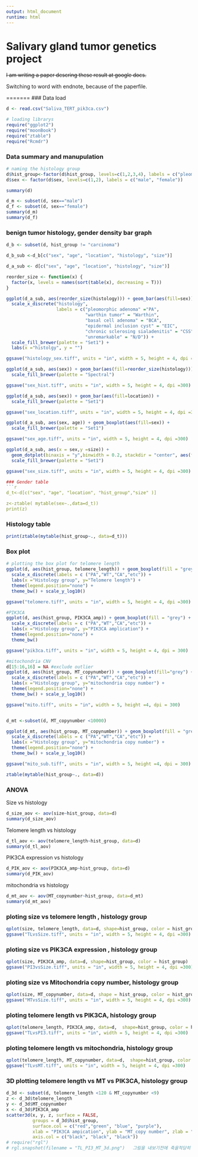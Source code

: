 ```yaml
---
output: html_document
runtime: html
---
```

# Salivary gland tumor genetics project

~~I am writing a paper descring these result at google docs.~~

Switching to word with endnote, because of the paperfile. 


=======
### Data load
```r
d <- read.csv("Saliva_TERT_pik3ca.csv")
```


```r
# loading librarys
require("ggplot2")
require("moonBook")
require("ztable")
require("Rcmdr")
```

### Data summary and manupulation
```r
# naming the histology group
d$hist_group<-factor(d$hist_group, levels=c(1,2,3,4), labels = c("pleomorphic adenoma", "warthin", "carcinoma", "etc")) 
d$sex <- factor(d$sex, levels=c(1,2), labels = c("male", "female")) 

summary(d)

d_m <- subset(d, sex=="male")
d_f <- subset(d, sex=="female")
summary(d_m)
summary(d_f)
```

### benign tumor histology, gender density bar graph
```r
d_b <- subset(d, hist_group != "carcinoma")

d_b_sub <-d_b[c("sex", "age", "location", "histology", "size")]

d_a_sub <- d[c("sex", "age", "location", "histology", "size")]

reorder_size <- function(x) {
  factor(x, levels = names(sort(table(x), decreasing = T)))
}

ggplot(d_a_sub, aes(reorder_size(histology))) + geom_bar(aes(fill=sex)) +
  scale_x_discrete("histology", 
                   labels = c("pleomorphic adenoma" ="PA", 
                              "warthin tumor" = "Warthin", 
                              "basal cell adenoma" = "BCA",
                              "epidermal inclusion cyst" = "EIC",
                              "chronic sclerosing sialadenitis" = "CSS",
                              "unremarkable" = "N/D")) + 
  scale_fill_brewer(palette = "Set1") +
  labs(x ="histolgy", y = "")

ggsave("histology_sex.tiff", units = "in", width = 5, height = 4, dpi =300)

ggplot(d_a_sub, aes(sex)) + geom_bar(aes(fill=reorder_size(histology))) +
  scale_fill_brewer(palette = "Spectral")

ggsave("sex_hist.tiff", units = "in", width = 5, height = 4, dpi =300)

ggplot(d_a_sub, aes(sex)) + geom_bar(aes(fill=location)) +
  scale_fill_brewer(palette = "Set1")

ggsave("sex_location.tiff", units = "in", width = 5, height = 4, dpi =300)

ggplot(d_a_sub, aes(sex, age)) + geom_boxplot(aes(fill=sex)) + 
  scale_fill_brewer(palette = "Set1")

ggsave("sex_age.tiff", units = "in", width = 5, height = 4, dpi =300)

ggplot(d_a_sub, aes(x = sex,y =size)) + 
  geom_dotplot(binaxis = "y",binwidth = 0.2, stackdir = "center", aes(fill = sex)) +
  scale_fill_brewer(palette = "Set1")

ggsave("sex_size.tiff", units = "in", width = 5, height = 4, dpi =300)

### Gender table
```r
d_t<-d[c("sex", "age", "location", "hist_group","size" )]

z<-ztable( mytable(sex~.,data=d_t))
print(z)
```

### Histology table
```r
print(ztable(mytable(hist_group~., data=d_t)))
```


### Box plot
```r
# plotting the box plot for telomere length
ggplot(d, aes(hist_group, telomere_length)) + geom_boxplot(fill = "grey") +
  scale_x_discrete(labels = c ("PA","WT","CA","etc")) + 
  labs(x ="Histology group", y="Telomere length") + 
  theme(legend.position="none") +
  theme_bw() + scale_y_log10()

ggsave("telomere.tiff", units = "in", width = 5, height = 4, dpi =300)

#PIK3CA
ggplot(d, aes(hist_group, PIK3CA_amp)) + geom_boxplot(fill = "grey") +
  scale_x_discrete(labels = c ("PA","WT","CA","etc")) + 
  labs(x ="Histology group", y="PIK3CA amplication") + 
  theme(legend.position="none") +
  theme_bw()

ggsave("pik3ca.tiff", units = "in", width = 5, height = 4, dpi = 300)

#mitochondria CNV
d[15:16,16] = NA #exclude outlier
ggplot(d, aes(hist_group, MT_copynumber)) + geom_boxplot(fill="grey") +
  scale_x_discrete(labels = c ("PA","WT","CA","etc")) + 
  labs(x ="Histology group", y="mitochondria copy number") + 
  theme(legend.position="none") +
  theme_bw() + scale_y_log10()

ggsave("mito.tiff", units = "in", width = 5, height =4, dpi = 300)


d_mt <-subset(d, MT_copynumber <10000)

ggplot(d_mt, aes(hist_group, MT_copynumber)) + geom_boxplot(fill = "grey") +
  scale_x_discrete(labels = c ("PA","WT","CA","etc")) + 
  labs(x ="Histology group", y="mitochondria copy number") + 
  theme(legend.position="none") +
  theme_bw() + scale_y_log10()

ggsave("mito_sub.tiff", units = "in", width = 5, height =4, dpi = 300)

ztable(mytable(hist_group~., data=d))
```

### ANOVA
Size vs histology
```r
d_size_aov <- aov(size~hist_group, data=d)
summary(d_size_aov)
```

Telomere length vs histology
```r
d_tl_aov <- aov(telomere_length~hist_group, data=d)
summary(d_tl_aov)
```

PIK3CA expression vs histology
```r
d_PIK_aov <- aov(PIK3CA_amp~hist_group, data=d)
summary(d_PIK_aov)
```

mitochondria vs histology
```r
d_mt_aov <- aov(MT_copynumber~hist_group, data=d_mt)
summary(d_mt_aov)
```

### ploting size vs telomere length , histology group
```r
qplot(size, telomere_length, data=d, shape=hist_group, color = hist_group, ylim = c(0,120))
ggsave("TLvsSize.tiff", units = "in", width = 5, height = 4, dpi =300)
```

### ploting size vs PIK3CA expression , histology group
```r
qplot(size, PIK3CA_amp, data=d, shape=hist_group, color = hist_group)
ggsave("PI3vsSize.tiff", units = "in", width = 5, height = 4, dpi =300)
```

### ploting size vs Mitochondria copy number, histology group
```r
qplot(size, MT_copynumber, data=d, shape = hist_group, color = hist_group, ylim = c(0,10))
ggsave("MTvsSize.tiff", units = "in", width = 5, height = 4, dpi =300)
```

### ploting telomere length vs PIK3CA, histology group
```r
qplot(telomere_length, PIK3CA_amp, data=d,  shape=hist_group, color = hist_group, xlim = c(0,120))
ggsave("TLvsPI3.tiff", units = "in", width = 5, height = 4, dpi =300)
```

### ploting telomere length vs mitochondria, histology group
```r
qplot(telomere_length, MT_copynumber, data=d,  shape=hist_group, color = hist_group, xlim = c(0,120), ylim = c(0,9))
ggsave("TLvsMT.tiff", units = "in", width = 5, height = 4, dpi =300)
```

### 3D plotting telomere length vs MT vs PIK3CA, histology group
```r
d_3d <- subset(d, telomere_length <120 & MT_copynumber <9)
z <- d_3d$telomere_length
y <- d_3d$MT_copynumber
x <- d_3d$PIK3CA_amp
scatter3d(x, y, z, surface = FALSE, 
          groups = d_3d$hist_group, 
          surface.col = c("red","green", "blue", "purple"),
          xlab = "PIK3CA ampication", ylab = "MT_copy number", zlab = "telomere length",
          axis.col = c("black", "black", "black"))
# require("rgl")          
# rgl.snapshot(filename = "TL_PI3_MT_3d.png")   그림을 내보기전에 축을적당히 회전시켜야함.
```
